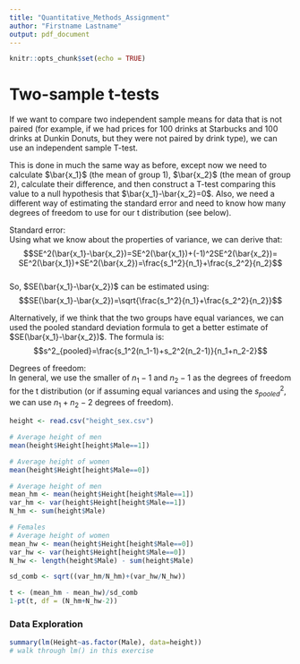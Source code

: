 ```yaml
---
title: "Quantitative_Methods_Assignment"
author: "Firstname Lastname"
output: pdf_document
---
```


```r
knitr::opts_chunk$set(echo = TRUE)
```

# Two-sample t-tests 

If we want to compare two independent sample means for data that is not paired (for example, if we had prices for 100 drinks at Starbucks and 100 drinks at Dunkin Donuts, but they were not paired by drink type), we can use an independent sample T-test.   

This is done in much the same way as before, except now we need to calculate $\bar{x_1}$ (the mean of group 1), $\bar{x_2}$ (the mean of group 2), calculate their difference, and then construct a T-test comparing this value to a null hypothesis that $\bar{x_1}-\bar{x_2}=0$. Also, we need a different way of estimating the standard error and need to know how many degrees of freedom to use for our t distribution (see below).    
   
Standard error:  
Using what we know about the properties of variance, we can derive that:  
$$SE^2(\bar{x_1}-\bar{x_2})=SE^2(\bar{x_1})+(-1)^2SE^2(\bar{x_2})= SE^2(\bar{x_1})+SE^2(\bar{x_2})=\frac{s_1^2}{n_1}+\frac{s_2^2}{n_2}$$  
So, $SE(\bar{x_1}-\bar{x_2})$ can be estimated using: $$SE(\bar{x_1}-\bar{x_2})=\sqrt{\frac{s_1^2}{n_1}+\frac{s_2^2}{n_2}}$$    

Alternatively, if we think that the two groups have equal variances, we can used the pooled standard deviation formula to get a better estimate of $SE(\bar{x_1}-\bar{x_2})$. The formula is:  
$$s^2_{pooled}=\frac{s_1^2(n_1-1)+s_2^2(n_2-1)}{n_1+n_2-2}$$     


Degrees of freedom:  
In general, we use the smaller of $n_1-1$ and $n_2-1$ as the degrees of freedom for the t distribution (or if assuming equal variances and using the $s^2_{pooled}$, we can use $n_1+n_2-2$ degrees of freedom).   

```r
height <- read.csv("height_sex.csv")

# Average height of men
mean(height$Height[height$Male==1])

# Average height of women
mean(height$Height[height$Male==0])
```

```r
# Average height of men
mean_hm <- mean(height$Height[height$Male==1])
var_hm <- var(height$Height[height$Male==1])
N_hm <- sum(height$Male)

# Females
# Average height of women
mean_hw <- mean(height$Height[height$Male==0])
var_hw <- var(height$Height[height$Male==0])
N_hw <- length(height$Male) - sum(height$Male)

sd_comb <- sqrt((var_hm/N_hm)+(var_hw/N_hw))

t <- (mean_hm - mean_hw)/sd_comb
1-pt(t, df = (N_hm+N_hw-2))
```


### Data Exploration
```r
summary(lm(Height~as.factor(Male), data=height))
# walk through lm() in this exercise 
```



